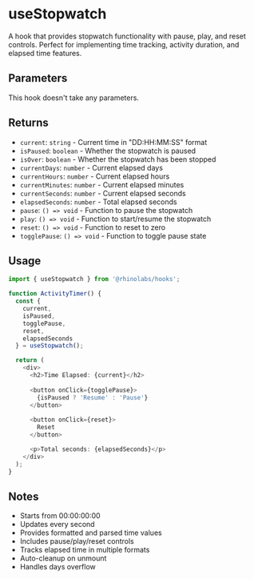 # useStopwatch

A hook that provides stopwatch functionality with pause, play, and reset controls. Perfect for implementing time tracking, activity duration, and elapsed time features.

## Parameters

This hook doesn't take any parameters.

## Returns

- `current`: `string` - Current time in "DD:HH:MM:SS" format
- `isPaused`: `boolean` - Whether the stopwatch is paused
- `isOver`: `boolean` - Whether the stopwatch has been stopped
- `currentDays`: `number` - Current elapsed days
- `currentHours`: `number` - Current elapsed hours
- `currentMinutes`: `number` - Current elapsed minutes
- `currentSeconds`: `number` - Current elapsed seconds
- `elapsedSeconds`: `number` - Total elapsed seconds
- `pause`: `() => void` - Function to pause the stopwatch
- `play`: `() => void` - Function to start/resume the stopwatch
- `reset`: `() => void` - Function to reset to zero
- `togglePause`: `() => void` - Function to toggle pause state

## Usage

```typescript
import { useStopwatch } from '@rhinolabs/hooks';

function ActivityTimer() {
  const { 
    current, 
    isPaused,
    togglePause,
    reset,
    elapsedSeconds
  } = useStopwatch();

  return (
    <div>
      <h2>Time Elapsed: {current}</h2>
      
      <button onClick={togglePause}>
        {isPaused ? 'Resume' : 'Pause'}
      </button>
      
      <button onClick={reset}>
        Reset
      </button>

      <p>Total seconds: {elapsedSeconds}</p>
    </div>
  );
}
```

## Notes

- Starts from 00:00:00:00
- Updates every second
- Provides formatted and parsed time values
- Includes pause/play/reset controls
- Tracks elapsed time in multiple formats
- Auto-cleanup on unmount
- Handles days overflow
